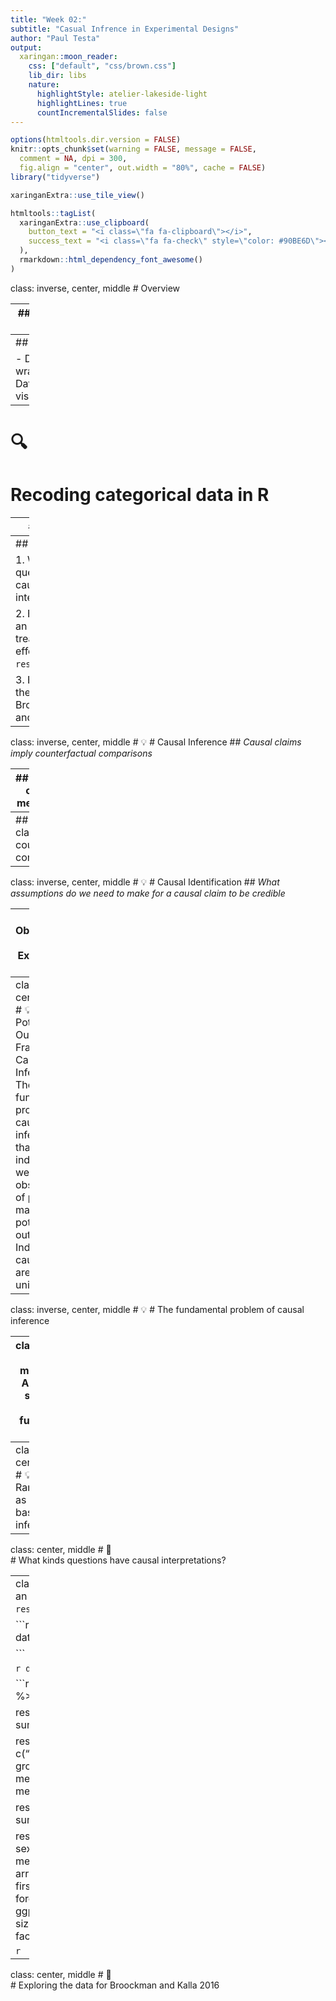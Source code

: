 ```yaml
---
title: "Week 02:"
subtitle: "Casual Infrence in Experimental Designs"
author: "Paul Testa"
output:
  xaringan::moon_reader:
    css: ["default", "css/brown.css"]
    lib_dir: libs
    nature:
      highlightStyle: atelier-lakeside-light
      highlightLines: true
      countIncrementalSlides: false
---
```


```r
options(htmltools.dir.version = FALSE)
knitr::opts_chunk$set(warning = FALSE, message = FALSE, 
  comment = NA, dpi = 300,
  fig.align = "center", out.width = "80%", cache = FALSE)
library("tidyverse")
```

```r
xaringanExtra::use_tile_view()
```

```r
htmltools::tagList(
  xaringanExtra::use_clipboard(
    button_text = "<i class=\"fa fa-clipboard\"></i>",
    success_text = "<i class=\"fa fa-check\" style=\"color: #90BE6D\"></i>",
  ),
  rmarkdown::html_dependency_font_awesome()
)
```



class: inverse, center, middle
# Overview

---
## General Plan

- Review
- Lecture consists of a mix of:
  - Topics and concepts
  - Exercises
- Summary

---
## Review

- Data wrangling
- Data visualization


---
# 🔍
# Recoding categorical data in R

---
## Topics

- Causal inference

- Causal Identification

- A potential outcomes framework causal inference

- A statistical solution to the fundamental problem causal inference

- How to estimate causal effects 


---
## Exercises

1. What kinds questions have causal interpretations?

2. Estimating an average treatment effect with the `resume` data

3. Exploring the data for Broockman and Kalla 2016



---
class: inverse, center, middle
# 💡
# Causal Inference
## *Causal claims imply counterfactual comparisons*

---
## What does causation mean to you?






---
## Causal claims imply counterfactual comparisons


---
class: inverse, center, middle
# 💡
# Causal Identification
## *What assumptions do we need to make for a causal claim to be credible*


---
## Observational vs Experimental Designs

---
class: inverse, center, middle
# 💡
# A Potential Outcomes Framework for Causal Inference
## The fundamental problem of causal inference is that, for an individual unit, we only observe one of potentially many potential outcomes $\to$ Individual causal effects are unidentified


---
class: inverse, center, middle
# 💡
# The fundamental problem of causal inference

---
class: inverse, center, middle
# 💡
# A statistical solution to the fundamental problem

---
class: inverse, center, middle
# 💡
# Randomization as a reasoned basis for inference


---
class: center, middle
# 💪  
# What kinds questions have causal interpretations?

---
class: center, middle
# 💪  
# Estimating an average treatment effect with the `resume` data

```r
library(qss)
library(tidyverse)
data("resume")



```

```r
dim(resume)
head(resume)
```

```r
resume %>%
  group_by(sex, race) %>%
  summarize(
    Y = mean(call)
  )

resume %>%
  group_by(sex) %>%
  summarize(
    Y = mean(call)
  )

resume %>%
  filter(!firstname %in% c("Kristen","Carrie","Brad","Jay"))%>%
  group_by(sex) %>%
  summarize(
    Y =  mean(call[race =="white"]) - mean(call[race =="black"])
  )

resume %>%
  group_by(race) %>%
  summarize(
    Y = mean(call)
  )

resume %>%
  group_by(race, sex,firstname)%>%
  summarize(
    Y = mean(call),
    n = n()
  )%>%
  arrange(desc(Y)) %>%
  mutate(
    firstname = forcats::fct_reorder(firstname,Y)
  )%>%
  ggplot(aes(Y, firstname,col=race, size=n))+
  geom_point() + 
  facet_grid(sex~.,scales = "free_y")
```


```r

```






---
class: center, middle
# 💪  
# Exploring the data for Broockman and Kalla 2016


